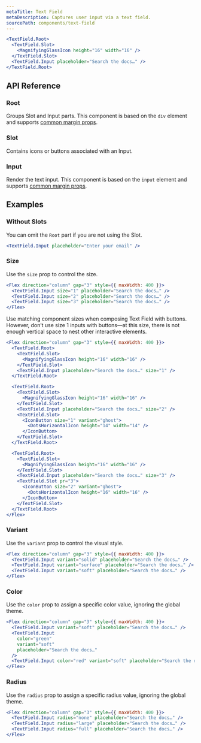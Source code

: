 ```yaml
---
metaTitle: Text Field
metaDescription: Captures user input via a text field.
sourcePath: components/text-field
---
```


```jsx live=true
<TextField.Root>
  <TextField.Slot>
    <MagnifyingGlassIcon height="16" width="16" />
  </TextField.Slot>
  <TextField.Input placeholder="Search the docs…" />
</TextField.Root>
```

## API Reference

### Root

Groups Slot and Input parts. This component is based on the `div` element and supports [common margin props](/themes/docs/theme/layout#margin-props).

<ThemesPropsTable name="textField" />

### Slot

Contains icons or buttons associated with an Input.

<ThemesPropsTable name="textFieldSlot" />

### Input

Render the text input. This component is based on the `input` element and supports [common margin props](/themes/docs/theme/layout#margin-props).

<ThemesPropsTable name="textField" />

## Examples

### Without Slots

You can omit the `Root` part if you are not using the Slot.

```jsx live=true
<TextField.Input placeholder="Enter your email" />
```

### Size

Use the `size` prop to control the size.

```jsx live=true
<Flex direction="column" gap="3" style={{ maxWidth: 400 }}>
  <TextField.Input size="1" placeholder="Search the docs…" />
  <TextField.Input size="2" placeholder="Search the docs…" />
  <TextField.Input size="3" placeholder="Search the docs…" />
</Flex>
```

Use matching component sizes when composing Text Field with buttons. However, don’t use size 1 inputs with buttons—at this size, there is not enough vertical space to nest other interactive elements.

```jsx live=true
<Flex direction="column" gap="3" style={{ maxWidth: 400 }}>
  <TextField.Root>
    <TextField.Slot>
      <MagnifyingGlassIcon height="16" width="16" />
    </TextField.Slot>
    <TextField.Input placeholder="Search the docs…" size="1" />
  </TextField.Root>

  <TextField.Root>
    <TextField.Slot>
      <MagnifyingGlassIcon height="16" width="16" />
    </TextField.Slot>
    <TextField.Input placeholder="Search the docs…" size="2" />
    <TextField.Slot>
      <IconButton size="1" variant="ghost">
        <DotsHorizontalIcon height="14" width="14" />
      </IconButton>
    </TextField.Slot>
  </TextField.Root>

  <TextField.Root>
    <TextField.Slot>
      <MagnifyingGlassIcon height="16" width="16" />
    </TextField.Slot>
    <TextField.Input placeholder="Search the docs…" size="3" />
    <TextField.Slot pr="3">
      <IconButton size="2" variant="ghost">
        <DotsHorizontalIcon height="16" width="16" />
      </IconButton>
    </TextField.Slot>
  </TextField.Root>
</Flex>
```

### Variant

Use the `variant` prop to control the visual style.

```jsx live=true
<Flex direction="column" gap="3" style={{ maxWidth: 400 }}>
  <TextField.Input variant="solid" placeholder="Search the docs…" />
  <TextField.Input variant="surface" placeholder="Search the docs…" />
  <TextField.Input variant="soft" placeholder="Search the docs…" />
</Flex>
```

### Color

Use the `color` prop to assign a specific color value, ignoring the global theme.

```jsx live=true
<Flex direction="column" gap="3" style={{ maxWidth: 400 }}>
  <TextField.Input variant="soft" placeholder="Search the docs…" />
  <TextField.Input
    color="green"
    variant="soft"
    placeholder="Search the docs…"
  />
  <TextField.Input color="red" variant="soft" placeholder="Search the docs…" />
</Flex>
```

### Radius

Use the `radius` prop to assign a specific radius value, ignoring the global theme.

```jsx live=true
<Flex direction="column" gap="3" style={{ maxWidth: 400 }}>
  <TextField.Input radius="none" placeholder="Search the docs…" />
  <TextField.Input radius="large" placeholder="Search the docs…" />
  <TextField.Input radius="full" placeholder="Search the docs…" />
</Flex>
```
